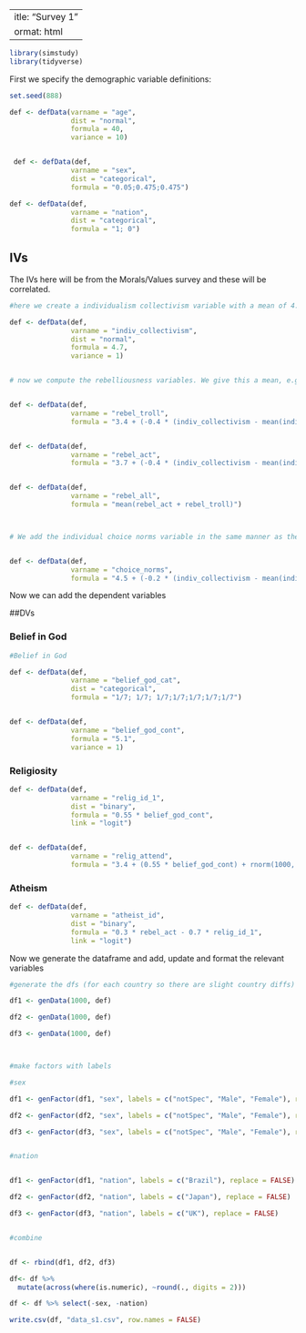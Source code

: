  ---
title: "Survey 1"
format: html
---

```r

library(simstudy)
library(tidyverse)

```


First we specify the demographic variable definitions:

```r

set.seed(888)

def <- defData(varname = "age",
               dist = "normal",
               formula = 40,
               variance = 10)


 def <- defData(def,
               varname = "sex", 
               dist = "categorical", 
               formula = "0.05;0.475;0.475")

def <- defData(def,
               varname = "nation", 
               dist = "categorical", 
               formula = "1; 0")

```

## IVs

The IVs here will be from the Morals/Values survey and these will be correlated.

```r

#here we create a individualism collectivism variable with a mean of 4.7 and a variance of 1

def <- defData(def,
               varname = "indiv_collectivism",
               dist = "normal",
               formula = 4.7, 
               variance = 1)


# now we compute the rebelliousness variables. We give this a mean, e.g. of 3.4, and crudely make it roughly correlate at around -0.2 (this is done by taking the deviation from the mean for individual collectivism, scaling it by negative -0.4, and adding it to our new mean of 3.4). 


def <- defData(def,
               varname = "rebel_troll",
               formula = "3.4 + (-0.4 * (indiv_collectivism - mean(indiv_collectivism))) + rnorm(1000, 0, 1)")


def <- defData(def,
               varname = "rebel_act",
               formula = "3.7 + (-0.4 * (indiv_collectivism - mean(indiv_collectivism))) + rnorm(1000, 0, 1)")


def <- defData(def,
               varname = "rebel_all",
               formula = "mean(rebel_act + rebel_troll)")



# We add the individual choice norms variable in the same manner as the rebelliousness variable


def <- defData(def,
               varname = "choice_norms",
               formula = "4.5 + (-0.2 * (indiv_collectivism - mean(indiv_collectivism))) + rnorm(1000, 0, 1)")

```

Now we can add the dependent variables 

##DVs

### Belief in God

```r
#Belief in God

def <- defData(def,
               varname = "belief_god_cat", 
               dist = "categorical", 
               formula = "1/7; 1/7; 1/7;1/7;1/7;1/7;1/7")


def <- defData(def,
               varname = "belief_god_cont",
               formula = "5.1", 
               variance = 1)

```



### Religiosity 

```r

def <- defData(def,
               varname = "relig_id_1",
               dist = "binary",
               formula = "0.55 * belief_god_cont", 
               link = "logit")


def <- defData(def,
               varname = "relig_attend",
               formula = "3.4 + (0.55 * belief_god_cont) + rnorm(1000, 0, 1)")


```

### Atheism

```r

def <- defData(def,
               varname = "atheist_id",
               dist = "binary",
               formula = "0.3 * rebel_act - 0.7 * relig_id_1", 
               link = "logit")

```


Now we generate the dataframe and add, update and format the relevant variables

```r
#generate the dfs (for each country so there are slight country diffs)

df1 <- genData(1000, def)

df2 <- genData(1000, def)

df3 <- genData(1000, def)



#make factors with labels

#sex

df1 <- genFactor(df1, "sex", labels = c("notSpec", "Male", "Female"), replace = FALSE)

df2 <- genFactor(df2, "sex", labels = c("notSpec", "Male", "Female"), replace = FALSE)

df3 <- genFactor(df3, "sex", labels = c("notSpec", "Male", "Female"), replace = FALSE)


#nation


df1 <- genFactor(df1, "nation", labels = c("Brazil"), replace = FALSE)

df2 <- genFactor(df2, "nation", labels = c("Japan"), replace = FALSE)

df3 <- genFactor(df3, "nation", labels = c("UK"), replace = FALSE)


#combine


df <- rbind(df1, df2, df3)


```

```r

df<- df %>%
  mutate(across(where(is.numeric), ~round(., digits = 2)))

df <- df %>% select(-sex, -nation)

write.csv(df, "data_s1.csv", row.names = FALSE)

```





